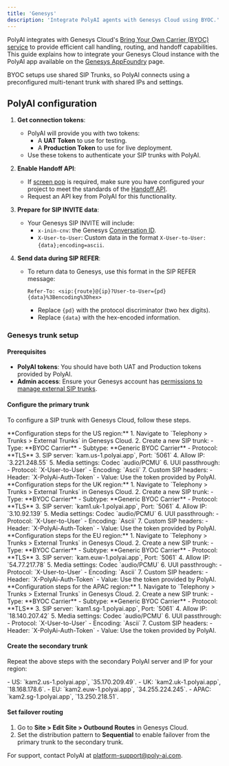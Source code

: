 ```yaml
---
title: 'Genesys'
description: 'Integrate PolyAI agents with Genesys Cloud using BYOC.'
---
```


PolyAI integrates with Genesys Cloud's [Bring Your Own Carrier (BYOC) service](https://help.mypurecloud.com/articles/about-byoc-bring-your-own-carrier/) to
provide efficient call handling, routing, and handoff capabilities. This guide explains how to integrate your Genesys Cloud instance with the PolyAI app available on the
[Genesys AppFoundry](https://appfoundry.genesys.com/filter/genesyscloud/listing/f1d61f31-661b-4ecf-a752-771a66286f51) page.

<Info> BYOC setups use shared SIP Trunks, so PolyAI connects using a preconfigured multi-tenant trunk with shared IPs and settings. </Info>

## PolyAI configuration

1. **Get connection tokens**:
   - PolyAI will provide you with two tokens:
     - A **UAT Token** to use for testing.
     - A **Production Token** to use for live deployment.
   - Use these tokens to authenticate your SIP trunks with PolyAI.

2. **Enable Handoff API**:
   - If [screen pop](https://all.docs.genesys.com/PEC-GPA/Current/Administrator/GplusScreenPop90) is required, make sure you have configured your project to meet the standards of the [Handoff API](/api-reference/conversations/endpoint/get-handoff).
   - Request an API key from PolyAI for this functionality.

3. **Prepare for SIP INVITE data**:
   - Your Genesys SIP INVITE will include:
     - `x-inin-cnv`: the Genesys [Conversation ID](https://developer.genesys.cloud/commdigital/digital/openmessaging/gettingConversationId).
     - `X-User-to-User`: Custom data in the format `X-User-to-User:{data};encoding=ascii`.

4. **Send data during SIP REFER**:
   - To return data to Genesys, use this format in the SIP REFER message:

     `Refer-To: <sip:{route}@{ip}?User-to-User={pd}{data}%3Bencoding%3Dhex>`

     - Replace `{pd}` with the protocol discriminator (two hex digits).
     - Replace `{data}` with the hex-encoded information.

### Genesys trunk setup

#### Prerequisites
- **PolyAI tokens**: You should have both UAT and Production tokens provided by PolyAI.
- **Admin access**: Ensure your Genesys account has [permissions to manage external SIP trunks](https://help.mypurecloud.com/articles/external-trunk-settings/).

#### Configure the primary trunk

To configure a SIP trunk with Genesys Cloud, follow these steps.

<Tabs>
  <Tab title="US">
    **Configuration steps for the US region:**
    1. Navigate to `Telephony > Trunks > External Trunks` in Genesys Cloud.
    2. Create a new SIP trunk:
       - Type: **BYOC Carrier**
       - Subtype: **Generic BYOC Carrier**
       - Protocol: **TLS**
    3. SIP server: `kam.us-1.polyai.app`, Port: `5061`
    4. Allow IP: `3.221.248.55`
    5. Media settings: Codec `audio/PCMU`
    6. UUI passthrough:
       - Protocol: `X-User-to-User`
       - Encoding: `Ascii`
    7. Custom SIP headers:
       - Header: `X-PolyAi-Auth-Token`
       - Value: Use the token provided by PolyAI.
  </Tab>
  <Tab title="UK">
    **Configuration steps for the UK region:**
    1. Navigate to `Telephony > Trunks > External Trunks` in Genesys Cloud.
    2. Create a new SIP trunk:
       - Type: **BYOC Carrier**
       - Subtype: **Generic BYOC Carrier**
       - Protocol: **TLS**
    3. SIP server: `kam1.uk-1.polyai.app`, Port: `5061`
    4. Allow IP: `3.10.92.139`
    5. Media settings: Codec `audio/PCMU`
    6. UUI passthrough:
       - Protocol: `X-User-to-User`
       - Encoding: `Ascii`
    7. Custom SIP headers:
       - Header: `X-PolyAi-Auth-Token`
       - Value: Use the token provided by PolyAI.
  </Tab>
  <Tab title="EU">
    **Configuration steps for the EU region:**
    1. Navigate to `Telephony > Trunks > External Trunks` in Genesys Cloud.
    2. Create a new SIP trunk:
       - Type: **BYOC Carrier**
       - Subtype: **Generic BYOC Carrier**
       - Protocol: **TLS**
    3. SIP server: `kam.euw-1.polyai.app`, Port: `5061`
    4. Allow IP: `54.77.217.78`
    5. Media settings: Codec `audio/PCMU`
    6. UUI passthrough:
       - Protocol: `X-User-to-User`
       - Encoding: `Ascii`
    7. Custom SIP headers:
       - Header: `X-PolyAi-Auth-Token`
       - Value: Use the token provided by PolyAI.
  </Tab>
  <Tab title="APAC">
    **Configuration steps for the APAC region:**
    1. Navigate to `Telephony > Trunks > External Trunks` in Genesys Cloud.
    2. Create a new SIP trunk:
       - Type: **BYOC Carrier**
       - Subtype: **Generic BYOC Carrier**
       - Protocol: **TLS**
    3. SIP server: `kam1.sg-1.polyai.app`, Port: `5061`
    4. Allow IP: `18.140.207.42`
    5. Media settings: Codec `audio/PCMU`
    6. UUI passthrough:
       - Protocol: `X-User-to-User`
       - Encoding: `Ascii`
    7. Custom SIP headers:
       - Header: `X-PolyAi-Auth-Token`
       - Value: Use the token provided by PolyAI.
  </Tab>
</Tabs>


#### Create the secondary trunk

Repeat the above steps with the secondary PolyAI server and IP for your region:

<Tabs>
  <Tab title="US">
    - US: `kam2.us-1.polyai.app`, `35.170.209.49`.
  </Tab>
  <Tab title="UK">
   - UK: `kam2.uk-1.polyai.app`, `18.168.178.6`.
  </Tab>
  <Tab title="EU">
    - EU: `kam2.euw-1.polyai.app`, `34.255.224.245`.
  </Tab>
  <Tab title="APAC">
    - APAC: `kam2.sg-1.polyai.app`, `13.250.218.51`.
  </Tab>
</Tabs>

#### Set failover routing

1. Go to **Site > Edit Site > Outbound Routes** in Genesys Cloud.
2. Set the distribution pattern to **Sequential** to enable failover from the primary trunk to the secondary trunk.

For support, contact PolyAI at [platform-support@poly-ai.com](mailto:platform-support@poly-ai.com).